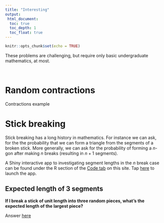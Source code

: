 ```yaml
---
title: "Interesting"
output:
 html_document:
  toc: true
  toc_depth: 1
  toc_float: true
---
```


```r
knitr::opts_chunk$set(echo = TRUE)
```

These problems are challenging, but require only basic undergraduate mathematics, at most.

<br>

# Random contractions

Contractions example

# Stick breaking

Stick breaking has a long history in mathematics. For instance we can ask, for the the probability that we can form a triangle from the segments of a broken stick. More generally, we can ask for the probability of forming a $n$-gon after making $n$ breaks (resulting in $n+1$ segments).

A Shiny interactive app to investigating segment lengths in the $n$ break case can be found under the R section of the [Code tab](code.html#deployment:_shiny_and_knitr) on this site. Tap [here](https://chris-x.shinyapps.io/StickBreak/) to launch the app.

## Expected length of 3 segments

__If I break a stick of unit length into three random pieces, what's the expected
length of the largest piece?__

Answer [here](pdfs/stick_1.pdf)
